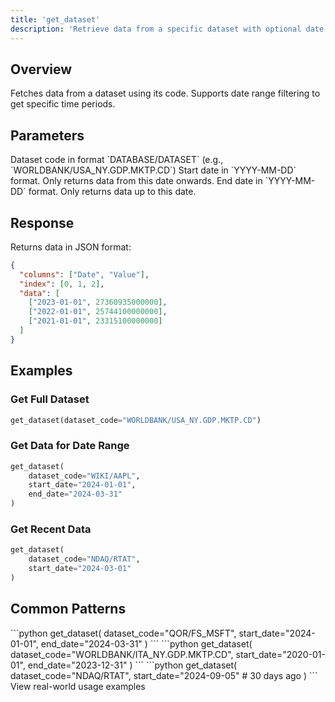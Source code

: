 ```yaml
---
title: 'get_dataset'
description: 'Retrieve data from a specific dataset with optional date filtering'
---
```


## Overview

Fetches data from a dataset using its code. Supports date range filtering to get specific time periods.

## Parameters

<ParamField path="dataset_code" type="string" required>
  Dataset code in format `DATABASE/DATASET` (e.g., `WORLDBANK/USA_NY.GDP.MKTP.CD`)
</ParamField>

<ParamField path="start_date" type="string" optional>
  Start date in `YYYY-MM-DD` format. Only returns data from this date onwards.
</ParamField>

<ParamField path="end_date" type="string" optional>
  End date in `YYYY-MM-DD` format. Only returns data up to this date.
</ParamField>

## Response

Returns data in JSON format:

```json
{
  "columns": ["Date", "Value"],
  "index": [0, 1, 2],
  "data": [
    ["2023-01-01", 27360935000000],
    ["2022-01-01", 25744100000000],
    ["2021-01-01", 23315100000000]
  ]
}
```

## Examples

### Get Full Dataset

```python
get_dataset(dataset_code="WORLDBANK/USA_NY.GDP.MKTP.CD")
```

### Get Data for Date Range

```python
get_dataset(
    dataset_code="WIKI/AAPL",
    start_date="2024-01-01",
    end_date="2024-03-31"
)
```

### Get Recent Data

```python
get_dataset(
    dataset_code="NDAQ/RTAT",
    start_date="2024-03-01"
)
```

## Common Patterns

<Tabs>
  <Tab title="Quarterly Data">
    ```python
    get_dataset(
        dataset_code="QOR/FS_MSFT",
        start_date="2024-01-01",
        end_date="2024-03-31"
    )
    ```
  </Tab>

  <Tab title="Annual Data">
    ```python
    get_dataset(
        dataset_code="WORLDBANK/ITA_NY.GDP.MKTP.CD",
        start_date="2020-01-01",
        end_date="2023-12-31"
    )
    ```
  </Tab>

  <Tab title="Last 30 Days">
    ```python
    get_dataset(
        dataset_code="NDAQ/RTAT",
        start_date="2024-09-05"  # 30 days ago
    )
    ```
  </Tab>
</Tabs>

<Card title="See Examples" icon="lightbulb" href="/examples/world-bank">
  View real-world usage examples
</Card>
